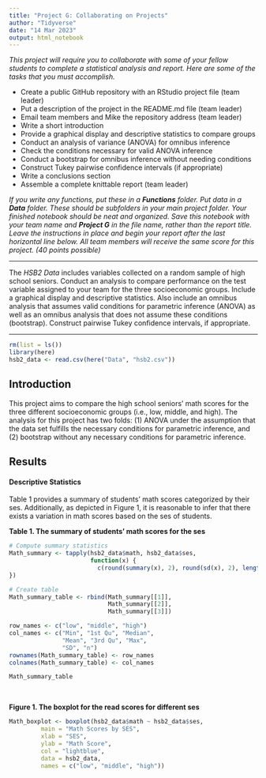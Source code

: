 ---
title: "Project G: Collaborating on Projects"
author: "Tidyverse"
date: "14 Mar 2023"
output: html_notebook
---

*This project will require you to collaborate with some of your fellow students to complete a statistical analysis and report. Here are some of the tasks that you must accomplish.*

- Create a public GitHub repository with an RStudio project file (team leader)
- Put a description of the project in the README.md file (team leader)
- Email team members and Mike the repository address (team leader)
- Write a short introduction
- Provide a graphical display and descriptive statistics to compare groups
- Conduct an analysis of variance (ANOVA) for omnibus inference
- Check the conditions necessary for valid ANOVA inference
- Conduct a bootstrap for omnibus inference without needing conditions
- Construct Tukey pairwise confidence intervals (if appropriate)
- Write a conclusions section
- Assemble a complete knittable report (team leader)

*If you write any functions, put these in a **Functions** folder. Put data in a **Data** folder. These should be subfolders in your main project folder. Your finished notebook should be neat and organized. Save this notebook with your team name and **Project G** in the file name, rather than the report title. Leave the instructions in place and begin your report after the last horizontal line below. All team members will receive the same score for this project. (40 points possible)*

***

The *HSB2 Data* includes variables collected on a random sample of high school seniors. Conduct an analysis to compare performance on the test variable assigned to your team for the three socioeconomic groups. Include a graphical display and descriptive statistics. Also include an omnibus analysis that assumes valid conditions for parametric inference (ANOVA) as well as an omnibus analysis that does not assume these conditions (bootstrap). Construct pairwise Tukey confidence intervals, if appropriate.

***

```{r include=FALSE}
rm(list = ls())
library(here)
hsb2_data <- read.csv(here("Data", "hsb2.csv"))
```

## Introduction

This project aims to compare the high school seniors' math scores for the three different socioeconomic groups (i.e., low, middle, and high). The analysis for this project has two folds: (1) ANOVA under the assumption that the data set fulfills the necessary conditions for parametric inference, and (2) bootstrap without any necessary conditions for parametric inference.

## Results

#### Descriptive Statistics

Table 1 provides a summary of students' math scores categorized by their ses. Additionally, as depicted in Figure 1, it is reasonable to infer that there exists a variation in math scores based on the ses of students.

__Table 1. The summary of students' math scores for the ses__
```{r echo=FALSE}
# Compute summary statistics
Math_summary <- tapply(hsb2_data$math, hsb2_data$ses,
                       function(x) {
                         c(round(summary(x), 2), round(sd(x), 2), length(x))
})

# Create table
Math_summary_table <- rbind(Math_summary[[1]], 
                            Math_summary[[2]], 
                            Math_summary[[3]])

row_names <- c("low", "middle", "high")
col_names <- c("Min", "1st Qu", "Median", 
               "Mean", "3rd Qu", "Max", 
               "SD", "n")
rownames(Math_summary_table) <- row_names
colnames(Math_summary_table) <- col_names

Math_summary_table
```
<br/>

__Figure 1. The boxplot for the read scores for different ses__
```{r echo=FALSE}
Math_boxplot <- boxplot(hsb2_data$math ~ hsb2_data$ses,
         main = "Math Scores by SES",
         xlab = "SES",
         ylab = "Math Score",
         col = "lightblue",
         data = hsb2_data,
         names = c("low", "middle", "high"))
```
